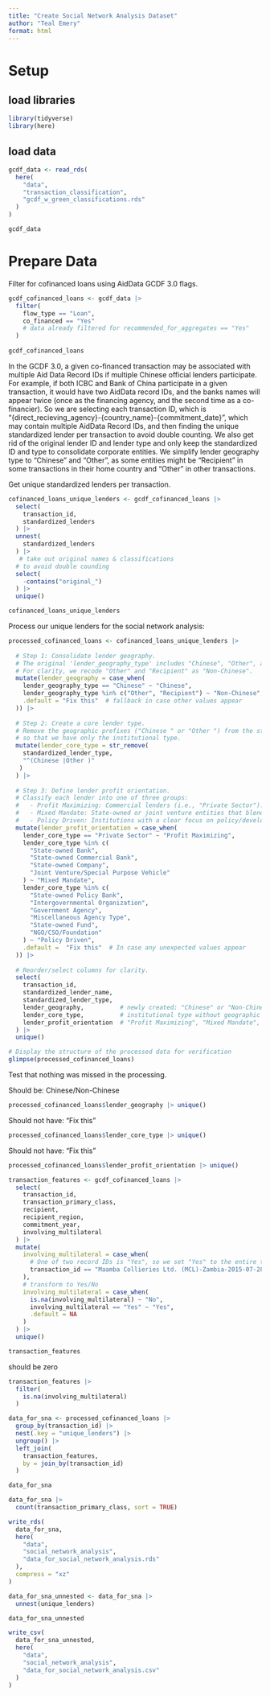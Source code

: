 ```yaml
---
title: "Create Social Network Analysis Dataset"
author: "Teal Emery"
format: html
---
```



# Setup

## load libraries
```r
library(tidyverse)
library(here)
```

## load data
```r
gcdf_data <- read_rds(
  here(
    "data",
    "transaction_classification",
    "gcdf_w_green_classifications.rds"
  )
)

gcdf_data
```


# Prepare Data

Filter for cofinanced loans using AidData GCDF 3.0 flags. 
```r
gcdf_cofinanced_loans <- gcdf_data |> 
  filter(
    flow_type == "Loan",
    co_financed == "Yes"
    # data already filtered for recommended_for_aggregates == "Yes"
  ) 
  
gcdf_cofinanced_loans
```

In the GCDF 3.0, a given co-financed transaction may be associated with multiple Aid Data Record IDs if multiple Chinese official lenders participate.  For example, if both ICBC and Bank of China participate in a given transaction, it would have two AidData record IDs, and the banks names will appear twice (once as the financing agency, and the second time as a co-financier). So we are selecting each transaction ID, which is "{direct_recieving_agency}-{country_name}-{commitment_date}", which may contain multiple AidData Record IDs, and then finding the unique standardized lender per transaction to avoid double counting. We also get rid of the original lender ID and lender type and only keep the standardized ID and type to consolidate corporate entities. We simplify lender geography type to "Chinese" and "Other", as some entities might be "Recipient" in some transactions in their home country and "Other" in other transactions. 


Get unique standardized lenders per transaction.
```r
cofinanced_loans_unique_lenders <- gcdf_cofinanced_loans |> 
  select(
    transaction_id,
    standardized_lenders
  ) |> 
  unnest(
    standardized_lenders
  ) |> 
   # take out original names & classifications
  # to avoid double counding
  select(
    -contains("original_")
  ) |> 
  unique()

cofinanced_loans_unique_lenders
```


Process our unique lenders for the social network analysis:
```r
processed_cofinanced_loans <- cofinanced_loans_unique_lenders |>
  
  # Step 1: Consolidate lender geography.
  # The original 'lender_geography_type' includes "Chinese", "Other", and "Recipient".
  # For clarity, we recode "Other" and "Recipient" as "Non-Chinese".
  mutate(lender_geography = case_when(
    lender_geography_type == "Chinese" ~ "Chinese",
    lender_geography_type %in% c("Other", "Recipient") ~ "Non-Chinese",
    .default = "Fix this"  # fallback in case other values appear
  )) |>
  
  # Step 2: Create a core lender type.
  # Remove the geographic prefixes ("Chinese " or "Other ") from the standardized lender type,
  # so that we have only the institutional type.
  mutate(lender_core_type = str_remove(
    standardized_lender_type, 
    "^(Chinese |Other )"
   )
  ) |>
  
  # Step 3: Define lender profit orientation.
  # Classify each lender into one of three groups:
  #   - Profit Maximizing: Commercial lenders (i.e., "Private Sector").
  #   - Mixed Mandate: State-owned or joint venture entities that blend commercial and policy roles.
  #   - Policy Driven: Institutions with a clear focus on policy/development (e.g., policy banks, government agencies, MDBs).
  mutate(lender_profit_orientation = case_when(
    lender_core_type == "Private Sector" ~ "Profit Maximizing",
    lender_core_type %in% c(
      "State-owned Bank", 
      "State-owned Commercial Bank", 
      "State-owned Company", 
      "Joint Venture/Special Purpose Vehicle"
    ) ~ "Mixed Mandate",
    lender_core_type %in% c(
      "State-owned Policy Bank", 
      "Intergovernmental Organization", 
      "Government Agency", 
      "Miscellaneous Agency Type", 
      "State-owned Fund", 
      "NGO/CSO/Foundation"
    ) ~ "Policy Driven",
    .default =  "Fix this"  # In case any unexpected values appear
  )) |>
  
  # Reorder/select columns for clarity.
  select(
    transaction_id,
    standardized_lender_name,
    standardized_lender_type,
    lender_geography,          # newly created: "Chinese" or "Non-Chinese"
    lender_core_type,          # institutional type without geographic prefix
    lender_profit_orientation  # "Profit Maximizing", "Mixed Mandate", or "Policy Driven"
  ) |> 
  unique()

# Display the structure of the processed data for verification
glimpse(processed_cofinanced_loans)
```
Test that nothing was missed in the processing.

Should be: Chinese/Non-Chinese
```r
processed_cofinanced_loans$lender_geography |> unique()
```

Should not have: "Fix this"
```r
processed_cofinanced_loans$lender_core_type |> unique()
```

Should not have: "Fix this"
```r
processed_cofinanced_loans$lender_profit_orientation |> unique()
```




```r
transaction_features <- gcdf_cofinanced_loans |>
  select(
    transaction_id,
    transaction_primary_class,
    recipient,
    recipient_region,
    commitment_year,
    involving_multilateral
  ) |> 
  mutate(
    involving_multilateral = case_when(
      # One of two record IDs is "Yes", so we set "Yes" to the entire transaction.
      transaction_id == "Maamba Collieries Ltd. (MCL)-Zambia-2015-07-28" ~ "Yes"
    ), 
    # transform to Yes/No
    involving_multilateral = case_when(
      is.na(involving_multilateral) ~ "No",
      involving_multilateral == "Yes" ~ "Yes",
      .default = NA
    )
  ) |> 
  unique()

transaction_features 
```

should be zero
```r
transaction_features |> 
  filter(
    is.na(involving_multilateral)
  )
```



```r
data_for_sna <- processed_cofinanced_loans |> 
  group_by(transaction_id) |> 
  nest(.key = "unique_lenders") |> 
  ungroup() |> 
  left_join(
    transaction_features,
    by = join_by(transaction_id)
  )

data_for_sna
```


```r
data_for_sna |> 
  count(transaction_primary_class, sort = TRUE)
```

```r
write_rds(
  data_for_sna,
  here(
    "data",
    "social_network_analysis",
    "data_for_social_network_analysis.rds"
  ),
  compress = "xz"
)
```

```r
data_for_sna_unnested <- data_for_sna |> 
  unnest(unique_lenders) 

data_for_sna_unnested
```

```r
write_csv(
  data_for_sna_unnested,
  here(
    "data",
    "social_network_analysis",
    "data_for_social_network_analysis.csv"
  )
)
```